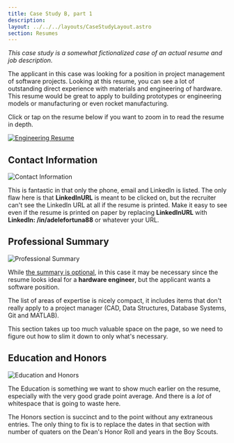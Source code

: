 ```yaml
---
title: Case Study B, part 1
description: 
layout: ../../../layouts/CaseStudyLayout.astro
section: Resumes
---
```


*This case study is a somewhat fictionalized case of an actual resume and job description.*

The applicant in this case was looking for a position in project management of software projects. Looking at this resume, you can see a lot of outstanding direct experience with materials and engineering of hardware. This resume would be great to apply to building prototypes or engineering models or manufacturing or even rocket manufacturing. 

Click or tap on the resume below if you want to zoom in to read the resume in depth.

[![Engineering Resume](/assets/resumes/eng1/eng-resume.jpg)](/assets/resumes/eng1/eng-resume.jpg)

## Contact Information

![Contact Information](/assets/resumes/eng1/eng-contact-info.jpg)

This is fantastic in that only the phone, email and LinkedIn is listed. The only flaw here is that **LinkedInURL** is meant to be clicked on, but the recruiter can't see the LinkedIn URL at all if the resume is printed. Make it easy to see even if the resume is printed on paper by replacing **LinkedInURL** with **LinkedIn: /in/adelefortuna88** or whatever your URL.

## Professional Summary

![Professional Summary](/assets/resumes/eng1/eng-summary.jpg)

While [the summary is optional](/en/resume/tips/goal-is-optional), in this case it may be necessary since the resume looks ideal for a **hardware engineer**, but the applicant wants a software position. 

The list of areas of expertise is nicely compact, it includes items that don't really apply to a project manager (CAD, Data Structures, Database Systems, Git and MATLAB). 

This section takes up too much valuable space on the page, so we need to figure out how to slim it down to only what's necessary.

## Education and Honors

![Education and Honors](/assets/resumes/eng1/eng-education-honors.jpg)

The Education is something we want to show much earlier on the resume, especially with the very good grade point average. And there is a *lot* of whitespace that is going to waste here.

The Honors section is succinct and to the point without any extraneous entries. The only thing to fix is to replace the dates in that section with number of quaters on the Dean's Honor Roll and years in the Boy Scouts.